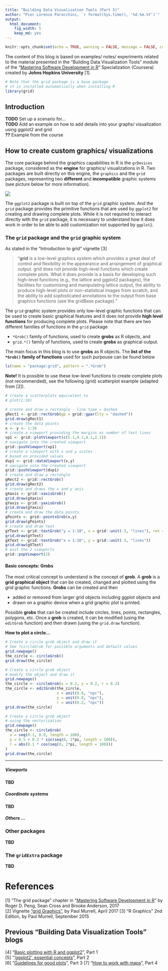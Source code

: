 ```yaml
---
title: "Building Data Visualization Tools (Part 5)"
author: "Pier Lorenzo Paracchini, `r format(Sys.time(), '%d.%m.%Y')`"
output: 
  html_document: 
    fig_width: 5
    keep_md: yes
---
```


```r
knitr::opts_chunk$set(echo = TRUE, warning = FALSE, message = FALSE, collapse = TRUE)
```

The content of this blog is based on examples/ notes/ experiments related to the material presented in the "Building Data Visualization Tools" module of the "[Mastering Software Development in R](https://www.coursera.org/specializations/r)" Specialization (Coursera) created by __Johns Hopkins University__ [1].

```r
# Note that the grid package is a base package
# it is installed automatically when installing R
library(grid)
```

## Introduction

__TODO__ Set up a scenario for...  
__TODO__ Add an example on how to add details into your graphs/ visualization using ggplot2 and grid  
    __??__ Example from the course

## How to create custom graphics/ visualizations

The core package behind the graphics capabilities in R is the `grDevices` package, considered as the __engine__ for graphics/ visualizations in R. Two packages are built directly on this engine, the `graphics` and the `grid` packages, representing two __different__ and __incompatible__ graphic systems (see picture below for more information).

![](buildingDataVisualizationTools_part_05_files/figure-html/r_graphics.png)<!-- -->

The `ggplot2` package is built on top of the `grid` graphic system. And the `grid` package provides the primitive functions that are used by `ggplot2` for creating and drawing complete plots. While it is not required to interact directly with the `grid` package, it is necessary to understand how it does work in order to be able to add customization not supported by `ggplot2`.

### The `grid` package and the `grid` graphic system

As stated in the "Introduction to grid" vignette [3]  

> "__grid__ is a low-level graphics system which provides a great deal of control and flexibility in the appearance and arrangement of graphical output. grid does not provide high-level functions which create complete plots. What it does provide is a basis for developing such high-level functions (e.g., the lattice and ggplot2 packages), the facilities for customising and manipulating lattice output, the ability to produce high-level plots or non-statistical images from scratch, and the ability to add sophisticated annotations to the output from base graphics functions (see the gridBase package)."

The `grid` graphic system provides only low-level graphic functions that can be used to create basic graphical features and it does not provide __high level functions__ for producing complete plots. Please note that there are two different families of functions in the `grid` package

- `*Grob()` family of functions, used to create __grobs__ as R objects, and
- `grid.*()` family of functions, used to create __grobs__ as graphical output.

The main focus in this blog is to use __grobs__ as R objects. The __list of the `*Grob()` family of functions__ used for such purpouse can be found below

```r
ls(name = "package:grid", pattern = ".*Grob")
```

__Note!__ It is possible to use these low-level functions to create complete plots (not recommended), see the following (grid) scatterplot example (adapted from [2]).

```r
# create a scatterplots equivalent to 
# plot(1:10)

# create and draw a rectangle - line type = dashed
gRect1 <- grid::rectGrob(gp = grid::gpar(lty = "dashed"))
grid.draw(gRect1)
# create the data points
x <- y <- 1:10
# create a viewport providing the margins as number of text lines
vp1 <- grid::plotViewport(c(5.1,4.1,4.1,2.1))
# navigate into the created viewport
grid::pushViewport(vp1)
# create a viewport with x and y scales
# based on provided values
dvp1 <- grid::dataViewport(x,y)
# navigate into the created viewport
grid::pushViewport(dvp1)
# create and draw a rectangle
gRect2 <- grid::rectGrob()
grid.draw(gRect2)
# create and draws the x and y axis
gXaxis <- grid::xaxisGrob()
grid.draw(gXaxis)
gYaxis <- grid::yaxisGrob()
grid.draw(gYaxis)
# create and draw the data points
gPoints <- grid::pointsGrob(x,y)
grid.draw(gPoints)
# create and draw text
gYText <- grid::textGrob("y = 1:10", x = grid::unit(-3, "lines"), rot = 90)
grid.draw(gYText)
gXText <- grid::textGrob("x = 1:10", y = grid::unit(-3, "lines"))
grid.draw(gXText)
# exit the 2 viewports
grid::popViewport(2)
```

#### Basic concepts: __Grobs__

The most critical concept to understand is the concept of __grob__. A __grob__ is a __grid graphical object__ that can be created, changed and plotted using the grid graphic functions. __Grobs__ can be created and then 

- added or removed from larger grid objects including ggplot objects and 
- drawn on a graphic device when a grid graphic plot is printed.

Possible __grobs__ that can be created include circles, lines, points, rectangles, polygons, etc. Once a __grob__ is created, it can be modified (using the `editGrob` function) and then drawn (using the `grid.draw` function).

__How to plot a circle...__

```r
# Create a circle grob object and draw it
# See ?circleGrob for possible arguments and default values
grid.newpage()
the_circle <- circleGrob()
grid.draw(the_circle)
```

```r
# Create a circle grob object
# modify the object and draw it
grid.newpage()
the_circle <- circleGrob(x = 0.2, y = 0.2, r = 0.2)
the_circle <- editGrob(the_circle, 
                       x = unit(0.8, "npc"), 
                       y = unit(0.8, "npc"), 
                       r = unit(0.2, "npc"))
grid.draw(the_circle)
```

```r
# Create a circle grob object
# using the vectorization 
grid.newpage()
the_circle <- circleGrob(
  x = seq(0.1, 0.9, length = 100),
  y = 0.5 + 0.3 * sin(seq(0, 2*pi, length = 100)),
  r = abs(0.1 * cos(seq(0, 2*pi, length = 100)))
)
grid.draw(the_circle)
```
---




##### Viewports

__TBD__

##### Coordinate systems

__TBD__

##### Others ...

### Other packages

__TBD__

### The `gridExtra` package

__TBD__

# References

[1] "The grid package" chapter in "[Mastering Software Development in R](http://rdpeng.github.io/RProgDA/the-grid-package.html)" by Roger D. Peng, Sean Cross and Brooke Anderson, 2017  
[2] Vignette ["grid Graphics"](https://stat.ethz.ch/R-manual/R-devel/library/grid/doc/grid.pdf), by Paul Murrell, April 2017 
[3] "R Graphics" 2nd Edition, by Paul Murrell, September 2015

## Previous "Building Data Visualization Tools" blogs

[4] "[Basic plotting with R and ggplot2](https://pparacch.github.io/2017/07/06/plotting_in_R_ggplot2_part_1.html)", Part 1  
[5] "['ggplot2', essential concepts](https://pparacch.github.io/2017/07/14/plotting_in_R_ggplot2_part_2.html)", Part 2  
[6] "[Guidelines for good plots](https://pparacch.github.io/2017/07/18/plotting_in_R_ggplot2_part_3.html)", Part 3
[7] "[How to work with maps](https://pparacch.github.io/2017/08/28/plotting_in_R_ggplot2_part_4.html)", Part 4
